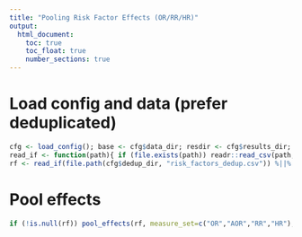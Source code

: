```yaml
---
title: "Pooling Risk Factor Effects (OR/RR/HR)"
output:
  html_document:
    toc: true
    toc_float: true
    number_sections: true
---
```


# Load config and data (prefer deduplicated)
```r
cfg <- load_config(); base <- cfg$data_dir; resdir <- cfg$results_dir; ensure_dir(resdir)
read_if <- function(path){ if (file.exists(path)) readr::read_csv(path, show_col_types=FALSE) else NULL }
rf <- read_if(file.path(cfg$dedup_dir, "risk_factors_dedup.csv")) %||% (if (file.exists(file.path(base, cfg$files$risk_factors_effects$path))) map_and_read(base, cfg$files$risk_factors_effects) else NULL)
```

# Pool effects
```r
if (!is.null(rf)) pool_effects(rf, measure_set=c("OR","AOR","RR","HR"), tau2_method = cfg$options$tau2_method %||% "REML", alpha = cfg$options$alpha %||% 0.05, out_csv=file.path(resdir, "risk_factors_meta.csv"))
```